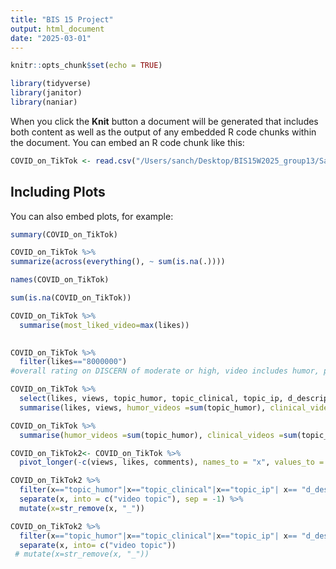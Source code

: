 ```yaml
---
title: "BIS 15 Project"
output: html_document
date: "2025-03-01"
---
```


```r
knitr::opts_chunk$set(echo = TRUE)
```

```r
library(tidyverse)
library(janitor)
library(naniar)
```


When you click the **Knit** button a document will be generated that includes both content as well as the output of any embedded R code chunks within the document. You can embed an R code chunk like this:

```r
COVID_on_TikTok <- read.csv("/Users/sanch/Desktop/BIS15W2025_group13/Sanchari/tiktok_data_open.csv")
```

## Including Plots

You can also embed plots, for example:

```r
summary(COVID_on_TikTok)
```

```r
COVID_on_TikTok %>% 
summarize(across(everything(), ~ sum(is.na(.))))
```
```r
names(COVID_on_TikTok)
```
```r
sum(is.na(COVID_on_TikTok))
```
```r
COVID_on_TikTok %>% 
  summarise(most_liked_video=max(likes)) 
  
```
```r
COVID_on_TikTok %>% 
  filter(likes=="8000000")
#overall rating on DISCERN of moderate or high, video includes humor, presence of comment reflecting intention to change behavior
```

```r
COVID_on_TikTok %>% 
  select(likes, views, topic_humor, topic_clinical, topic_ip, d_descriptionofriskfactors) %>% 
  summarise(likes, views, humor_videos =sum(topic_humor), clinical_videos =sum(topic_clinical), infection_prevention =sum(topic_ip), video_risk_factors=sum(d_descriptionofriskfactors))
```

```r
COVID_on_TikTok %>% 
  summarise(humor_videos =sum(topic_humor), clinical_videos =sum(topic_clinical), infection_prevention =sum(topic_ip), video_risk_factors=sum(d_descriptionofriskfactors))
```
```r
COVID_on_TikTok2<- COVID_on_TikTok %>% 
  pivot_longer(-c(views, likes, comments), names_to = "x", values_to = "y")
```

```r
COVID_on_TikTok2 %>% 
  filter(x=="topic_humor"|x=="topic_clinical"|x=="topic_ip"| x== "d_descriptionofsymptoms") %>% 
  separate(x, into = c("video topic"), sep = -1) %>% 
  mutate(x=str_remove(x, "_"))
```

```r
COVID_on_TikTok2 %>% 
  filter(x=="topic_humor"|x=="topic_clinical"|x=="topic_ip"| x== "d_descriptionofsymptoms") %>% 
  separate(x, into= c("video topic"))
 # mutate(x=str_remove(x, "_"))
```

